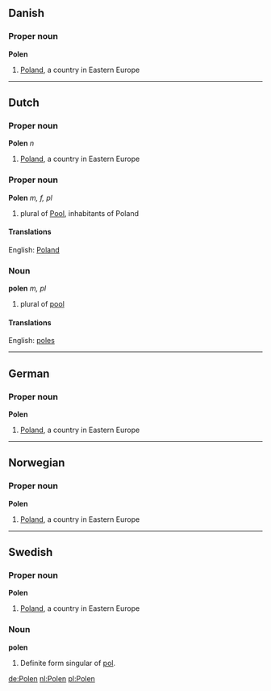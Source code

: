 ==Danish==
===Proper noun===
'''Polen''' 

# [[Poland]], a country in Eastern Europe


----
==Dutch==
===Proper noun===
'''Polen''' ''n''

# [[Poland]], a country in Eastern Europe


===Proper noun===
'''Polen''' ''m, f, pl''

# plural of [[Pool]], inhabitants of Poland

====Translations====
English: [[Poland]]

===Noun===
'''polen''' ''m, pl''

# plural of [[pool]]

====Translations====
English: [[poles]]

----
==German==
===Proper noun===
'''Polen''' 

# [[Poland]], a country in Eastern Europe

----
==Norwegian==
===Proper noun===
'''Polen''' 

# [[Poland]], a country in Eastern Europe

----
==Swedish==
===Proper noun===
'''Polen''' 

# [[Poland]], a country in Eastern Europe

===Noun===
'''polen'''

# Definite form singular of [[pol#Swedish|pol]].

[[de:Polen]]
[[nl:Polen]]
[[pl:Polen]]